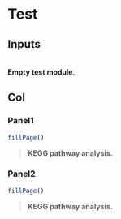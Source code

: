 Test
================================================================================


Inputs {.sidebar}
--------------------------------------------------------------------------------

<br> **Empty test module**. 



Col {.tabset data-width=650}
----------------------------------------------------------------------------------------

### Panel1

```r
fillPage()
```

> **KEGG pathway analysis.** 


### Panel2

```r
fillPage()
```

> **KEGG pathway analysis.** 







